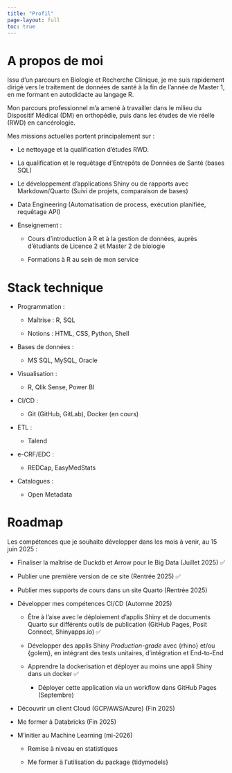 ```yaml
---
title: "Profil"
page-layout: full
toc: true
---
```


# A propos de moi

Issu d'un parcours en Biologie et Recherche Clinique, je me suis rapidement dirigé vers le traitement de données de santé à la fin de l'année de Master 1, en me formant en autodidacte au langage R.

Mon parcours professionnel m'a amené à travailler dans le milieu du Dispositif Médical (DM) en orthopédie, puis dans les études de vie réelle (RWD) en cancérologie.

Mes missions actuelles portent principalement sur :

-   Le nettoyage et la qualification d'études RWD.

-   La qualification et le requêtage d'Entrepôts de Données de Santé (bases SQL)

-   Le développement d'applications Shiny ou de rapports avec Markdown/Quarto (Suivi de projets, comparaison de bases)

-   Data Engineering (Automatisation de process, exécution planifiée, requêtage API)

-   Enseignement :

    -   Cours d'introduction à R et à la gestion de données, auprès d'étudiants de Licence 2 et Master 2 de biologie

    -   Formations à R au sein de mon service

# Stack technique

-   Programmation :

    -   Maîtrise : R, SQL

    -   Notions : HTML, CSS, Python, Shell

-   Bases de données :

    -   MS SQL, MySQL, Oracle

-   Visualisation :

    -   R, Qlik Sense, Power BI

-   CI/CD :

    -   Git (GitHub, GitLab), Docker (en cours)

-   ETL :

    -   Talend

-   e-CRF/EDC :

    -   REDCap, EasyMedStats

-   Catalogues :

    -   Open Metadata

# Roadmap

Les compétences que je souhaite développer dans les mois à venir, au 15 juin 2025 :

-   Finaliser la maîtrise de Duckdb et Arrow pour le Big Data (Juillet 2025) ✅

-   Publier une première version de ce site (Rentrée 2025) ✅

-   Publier mes supports de cours dans un site Quarto (Rentrée 2025)

-   Développer mes compétences CI/CD (Automne 2025)

    -   Être à l'aise avec le déploiement d'applis Shiny et de documents Quarto sur différents outils de publication (GitHub Pages, Posit Connect, Shinyapps.io) ✅

    -   Développer des applis Shiny *Production-grade* avec {rhino} et/ou {golem}, en intégrant des tests unitaires, d'intégration et End-to-End

    -   Apprendre la dockerisation et déployer au moins une appli Shiny dans un docker ✅

        -   Déployer cette application via un workflow dans GitHub Pages (Septembre)

-   Découvrir un client Cloud (GCP/AWS/Azure) (Fin 2025)

-   Me former à Databricks (Fin 2025)

-   M'initier au Machine Learning (mi-2026)

    -   Remise à niveau en statistiques

    -   Me former à l'utilisation du package {tidymodels}
